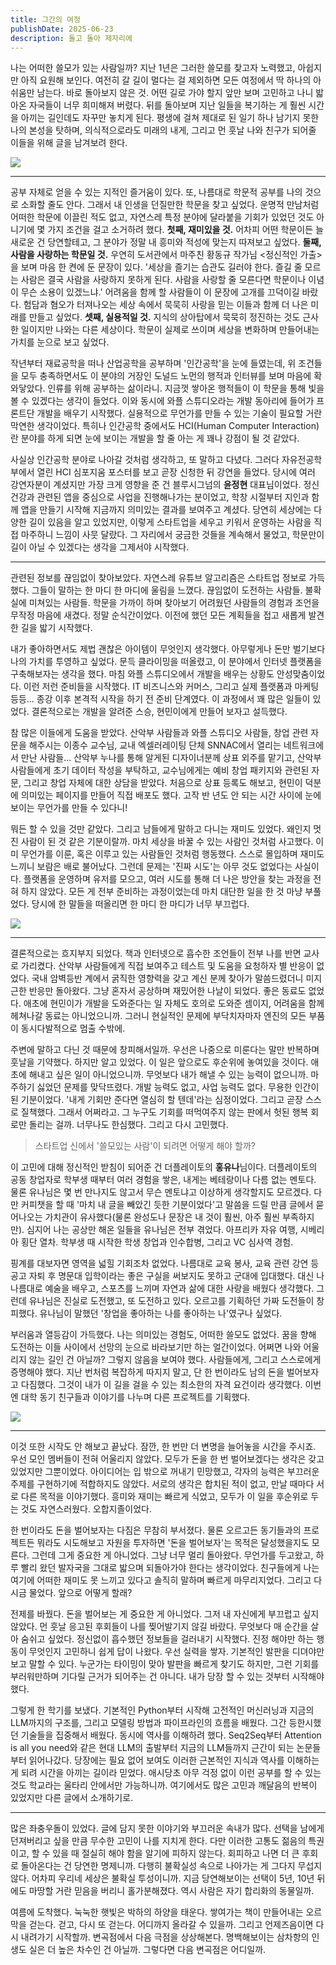 ```yaml
---
title: 그간의 여정
publishDate: 2025-06-23
description: 돌고 돌아 제자리에
---
```


나는 어떠한 쓸모가 있는 사람일까? 지난 1년은 그러한 쓸모를 찾고자 노력했고, 아쉽지만 아직 요원해 보인다. 여전히 갈 길이 멀다는 걸 제외하면 모든 여정에서 딱 하나의 아쉬움만 남는다. 바로 돌아보지 않은 것. 어떤 길로 가야 할지 앞만 보며 고민하고 나니 밟아온 자국들이 너무 희미해져 버렸다. 뒤를 돌아보며 지난 일들을 복기하는 게 훨씬 시간을 아끼는 길인데도 자꾸만 놓치게 된다. 평생에 걸쳐 제대로 된 일기 하나 남기지 못한 나의 본성을 탓하며, 의식적으로라도 미래의 내게, 그리고 먼 훗날 나와 친구가 되어줄 이들을 위해 글을 남겨보려 한다.

![](/writing/personal-essay/itinerary/IMG_7444.jpeg)

---

공부 자체로 얻을 수 있는 지적인 즐거움이 있다. 또, 나름대로 학문적 공부를 나의 것으로 소화할 줄도 안다. 그래서 내 인생을 던질만한 학문을 찾고 싶었다. 운명적 만남처럼 어떠한 학문에 이끌린 적도 없고, 자연스레 특정 분야에 달라붙을 기회가 있었던 것도 아니기에 몇 가지 조건을 걸고 소거하려 했다. **첫째, 재미있을 것.** 어차피 어떤 학문이든 늘 새로운 건 당연할테고, 그 분야가 정말 내 흥미와 적성에 맞는지 따져보고 싶었다. **둘째, 사람을 사랑하는 학문일 것.** 우연히 도서관에서 마주친 황동규 작가님 <정신적인 가출>을 보며 마음 한 켠에 둔 문장이 있다. '세상을 즐기는 습관도 길러야 한다. 즐길 줄 모르는 사람은 결국 사람을 사랑하지 못하게 된다. 사람을 사랑할 줄 모른다면 학문이나 이념이 무슨 소용이 있겠느냐.' 어려움을 함께 할 사람들이 이 문장에 고개를 끄덕이길 바랐다. 험담과 혐오가 터져나오는 세상 속에서 묵묵히 사랑을 믿는 이들과 함께 더 나은 미래를 만들고 싶었다. **셋째, 실용적일 것.** 지식의 상아탑에서 묵묵히 정진하는 것도 근사한 일이지만 나와는 다른 세상이다. 학문이 실제로 쓰이며 세상을 변화하며 만들어내는 가치를 눈으로 보고 싶었다.

작년부터 재료공학을 떠나 산업공학을 공부하며 '인간공학'을 눈에 들였는데, 위 조건들을 모두 충족하면서도 이 분야의 거장인 도널드 노먼의 행적과 인터뷰를 보며 마음에 확 와닿았다. 인류를 위해 공부하는 삶이라니. 지금껏 쌓아온 행적들이 이 학문을 통해 빛을 볼 수 있겠다는 생각이 들었다. 이와 동시에 와플 스튜디오라는 개발 동아리에 들어가 프론트단 개발을 배우기 시작했다. 실용적으로 무언가를 만들 수 있는 기술이 필요할 거란 막연한 생각이었다. 특히나 인간공학 중에서도 HCI(Human Computer Interaction)란 분야를 하게 되면 눈에 보이는 개발을 할 줄 아는 게 꽤나 강점이 될 것 같았다.

사실상 인간공학 분야로 나아갈 것처럼 생각하고, 또 말하고 다녔다. 그러다 자유전공학부에서 열린 HCI 심포지움 포스터를 보고 곧장 신청한 뒤 강연을 들었다. 당시에 여러 강연자분이 계셨지만 가장 크게 영향을 준 건 블루시그넘의 **윤정현** 대표님이었다. 정신 건강과 관련된 앱을 중심으로 사업을 진행해나가는 분이었고, 학창 시절부터 지인과 함께 앱을 만들기 시작해 지금까지 의미있는 결과를 보여주고 계셨다. 당연히 세상에는 다양한 길이 있음을 알고 있었지만, 이렇게 스타트업을 세우고 키워서 운영하는 사람을 직접 마주하니 느낌이 사뭇 달랐다. 그 자리에서 궁금한 것들을 계속해서 물었고, 학문만이 길이 아닐 수 있겠다는 생각을 그제서야 시작했다.

---

관련된 정보를 끊임없이 찾아보았다. 자연스레 유튜브 알고리즘은 스타트업 정보로 가득했다. 그들이 말하는 한 마디 한 마디에 울림을 느꼈다. 끊임없이 도전하는 사람들. 불확실에 미쳐있는 사람들. 학문을 가까이 하며 찾아보기 어려웠던 사람들의 경험과 조언을 무작정 마음에 새겼다. 정말 순식간이었다. 이전에 했던 모든 계획들을 접고 새롭게 발견한 길을 밟기 시작했다.

내가 좋아하면서도 제법 괜찮은 아이템이 무엇인지 생각했다. 아무렇게나 돈만 벌기보다 나의 가치를 투영하고 싶었다. 문득 클라이밍을 떠올렸고, 이 분야에서 인터넷 플랫폼을 구축해보자는 생각을 했다. 마침 와플 스튜디오에서 개발을 배우는 상황도 안성맞춤이었다. 이런 저런 준비들을 시작했다. IT 비즈니스와 커머스, 그리고 실제 플랫폼과 마케팅 등등... 종강 이후 본격적 시작을 하기 전 준비 단계였다. 이 과정에서 꽤 많은 일들이 있었다. 결론적으로는 개발을 알려준 스승, 현민이에게 만들어 보자고 설득했다.

참 많은 이들에게 도움을 받았다. 산악부 사람들과 와플 스튜디오 사람들, 창업 관련 자문을 해주시는 이종수 교수님, 교내 엑셀러레이팅 단체 SNNAC에서 열리는 네트워크에서 만난 사람들... 산악부 누나를 통해 알게된 디자이너분께 상표 외주를 맡기고, 산악부 사람들에게 초기 데이터 작성을 부탁하고, 교수님에게는 예비 창업 패키지와 관련된 자문, 그리고 창업 자체에 대한 상담을 받았다. 처음으로 상표 등록도 해보고, 현민이 덕분에 의미있는 페이지를 만들어 직접 배포도 했다. 고작 반 년도 안 되는 시간 사이에 눈에 보이는 무언가를 만들 수 있다니!

뭐든 할 수 있을 것만 같았다. 그리고 남들에게 말하고 다니는 재미도 있었다. 왜인지 멋진 사람이 된 것 같은 기분이랄까. 마치 세상을 바꿀 수 있는 사람인 것처럼 사고했다. 이미 무언가를 이룬, 혹은 이루고 있는 사람들인 것처럼 행동했다. 스스로 몰입하며 재미도 느끼니 보람은 배로 불어났다. 그런데 문제는 '진짜 시도'는 아무 것도 없었다는 사실이다. 플랫폼을 운영하며 유저를 모으고, 여러 시도를 통해 더 나은 방안을 찾는 과정을 전혀 하지 않았다. 모든 게 전부 준비하는 과정이었는데 마치 대단한 일을 한 것 마냥 부풀었다. 당시에 한 말들을 떠올리면 한 마디 한 마디가 너무 부끄럽다.

![](/writing/personal-essay/itinerary/IMG_7974.jpeg)

---

결론적으로는 흐지부지 되었다. 책과 인터넷으로 흡수한 조언들이 전부 나를 반면 교사로 가리켰다. 산악부 사람들에게 직접 보여주고 테스트 및 도움을 요청하자 별 반응이 없었다. 국내 암벽등반 계에서 굵직한 영향력을 갖고 계신 분께 찾아가 말씀드렸더니 미지근한 반응만 돌아왔다. 그냥 혼자서 공상하며 재밌어한 나날이 되었다. 좋은 동료도 없었다. 애초에 현민이가 개발을 도와준다는 일 자체도 호의로 도와준 셈이지, 어려움을 함께 헤쳐나갈 동료는 아니었으니까. 그러니 현실적인 문제에 부닥치자마자 엔진의 모든 부품이 동시다발적으로 멈출 수밖에.

주변에 말하고 다닌 것 때문에 창피해서일까. 우선은 나중으로 미룬다는 말만 반복하며 훗날을 기약했다. 하지만 알고 있었다. 이 일은 앞으로도 후순위에 놓여있을 것이다. 애초에 해내고 싶은 일이 아니었으니까. 무엇보다 내가 해낼 수 있는 능력이 없으니까. 마주하기 싫었던 문제를 맞닥뜨렸다. 개발 능력도 없고, 사업 능력도 없다. 무용한 인간이 된 기분이었다. '내게 기회만 준다면 열심히 할 텐데'라는 심정이었다. 그리고 곧장 스스로 질책했다. 그래서 어쩌라고. 그 누구도 기회를 떠먹여주지 않는 판에서 헛된 행복 회로만 돌리는 걸까. 너무나도 한심했다. 그리고 다시 고민했다.

> 스타트업 신에서 '쓸모있는 사람'이 되려면 어떻게 해야 할까?

이 고민에 대해 정신적인 받침이 되어준 건 더플레이토의 **홍유나**님이다. 더플레이토의 공동 창업자로 학부생 때부터 여러 경험을 쌓은, 내게는 베테랑이나 다름 없는 멘토다. 물론 유나님은 몇 번 만나지도 않고서 무슨 멘토냐고 이상하게 생각할지도 모르겠다. 다만 커피챗을 할 때 '마치 내 글을 빼았긴 듯한 기분이었다'고 말씀을 드릴 만큼 글에서 묻어나오는 가치관이 유사했다(물론 완성도나 문장은 내 것이 훨씬, 아주 훨씬 부족하지만). 심지어 나는 공상만 해온 일들을 유나님은 전부 겪었다. 아프리카 자유 여행, 시베리아 횡단 열차. 학부생 때 시작한 학생 창업과 인수합병, 그리고 VC 심사역 경험.

핑계를 대보자면 영역을 넓힐 기회조차 없었다. 나름대로 교육 봉사, 교육 관련 강연 등 공고 자퇴 후 명문대 입학이라는 좋은 구실을 써보지도 못하고 군대에 입대했다. 대신 나 나름대로 예술을 배우고, 스포츠를 느끼며 자연과 삶에 대한 사랑을 배웠다 생각했다. 그런데 유나님은 진실로 도전했고, 또 도전하고 있다. 오르고를 기획하던 가짜 도전들이 창피했다. 유나님이 말했던 '창업을 좋아하는 나를 좋아하는 나'였구나 싶었다.

부러움과 열등감이 가득했다. 나는 의미있는 경험도, 어떠한 쓸모도 없었다. 꿈을 향해 도전하는 이들 사이에서 선망의 눈으로 바라보기만 하는 얼간이었다. 어쩌면 나와 어울리지 않는 길인 건 아닐까? 그렇지 않음을 보여야 했다. 사람들에게, 그리고 스스로에게 증명해야 했다. 지난 번처럼 복잡하게 따지지 말고, 단 한 번이라도 남의 돈을 벌어보자고 다짐했다. 그것이 내가 이 길을 걸을 수 있는 최소한의 자격 요건이라 생각했다. 이번엔 대학 동기 친구들과 이야기를 나누며 다른 프로젝트를 기획했다.

![](/writing/personal-essay/itinerary/IMG_8027.jpeg)

---

이것 또한 시작도 안 해보고 끝났다. 잠깐, 한 번만 더 변명을 늘어놓을 시간을 주시죠. 우선 모인 멤버들이 전혀 어울리지 않았다. 모두가 돈을 한 번 벌어보겠다는 생각은 갖고 있었지만 그뿐이었다. 아이디어는 입 밖으로 꺼내기 민망했고, 각자의 능력은 부끄러운 주제를 구현하기에 적합하지도 않았다. 서로의 생각은 합치된 적이 없고, 만날 때마다 서로 다른 목적을 이야기했다. 흥미와 재미는 빠르게 식었고, 모두가 이 일을 후순위로 두는 것도 자연스러웠다. 오합지졸이었다.

한 번이라도 돈을 벌어보자는 다짐은 무참히 부서졌다. 물론 오르고든 동기들과의 프로젝트든 뭐라도 시도해보고 자원을 투자하면 '돈을 벌어보자'는 목적은 달성했을지도 모른다. 그런데 그게 중요한 게 아니었다. 그냥 너무 멀리 돌아왔다. 무언가를 두고왔고, 하루 빨리 왔던 발자국을 그대로 밟으며 되돌아가야 한다는 생각이었다. 친구들에게 나는 여기에 어떠한 재미도 못 느끼고 있다고 솔직히 말하며 빠르게 마무리지었다. 그리고 다시금 물었다. 앞으로 어떻게 할래?

전제를 바꿨다. 돈을 벌어보는 게 중요한 게 아니었다. 그저 내 자신에게 부끄럽고 싶지 않았다. 먼 훗날 응고된 후회들이 나를 찢어발기지 않길 바랐다. 무엇보다 매 순간을 살아 숨쉬고 싶었다. 정신없이 흡수했던 정보들을 걸러내기 시작했다. 진정 해야만 하는 행동이 무엇인지 고민하니 쉽게 답이 나왔다. 우선 실력을 쌓자. 기본적인 발판을 디뎌야만 보고 말할 수 있다. 누군가는 타이밍이 맞아 발판을 빠르게 찾기도 하지만, 그런 기회를 부러워만하며 기다릴 근거가 되어주는 건 아니다. 내가 당장 할 수 있는 것부터 시작해야 했다.

그렇게 한 학기를 보냈다. 기본적인 Python부터 시작해 고전적인 머신러닝과 지금의 LLM까지의 구조를, 그리고 모델링 방법과 파이프라인의 흐름을 배웠다. 그간 등한시했던 기술들을 집중해서 배웠다. 동시에 역사를 이해하려 했다. Seq2Seq부터 Attention is all you need와 같은 현대 LLM의 출발부터 지금의 LLM들까지 근간이 되는 논문들부터 읽어나갔다. 당장에는 필요 없어 보여도 이러한 근본적인 지식과 역사를 이해하는 게 되려 시간을 아끼는 길이라 믿었다. 애시당초 아무 걱정 없이 이런 공부를 할 수 있는 것도 학교라는 울타리 안에서만 가능하니까. 여기에서도 많은 고민과 깨달음의 반복이 있었지만 다른 글에서 소개하기로.

---

많은 좌충우돌이 있었다. 글에 담지 못한 이야기와 부끄러운 속내가 많다. 선택을 남에게 던져버리고 싶을 만큼 무수한 고민이 나를 지치게 한다. 다만 이러한 고통도 젊음의 특권이고, 할 수 있을 때 절실히 해야 함을 알기에 피하지 않는다. 회피하고 나면 더 큰 후회로 돌아온다는 건 당연한 명제니까. 다행히 불확실성 속으로 나아가는 게 그다지 무섭지 않다. 어차피 우리네 세상은 불확실 투성이니까. 지금 당연해보이는 선택이 5년, 10년 뒤에도 마땅할 거란 믿음을 버리니 홀가분해졌다. 역시 사람은 자기 합리화의 동물일까.

여름에 도착했다. 눅눅한 햇빛은 박하의 하양을 태운다. 쌓여가는 책이 만들어내는 오르막을 걷는다. 걷고, 다시 또 걷는다. 어디까지 올라갈 수 있을까. 그리고 언제즈음이면 다시 내려가기 시작할까. 변곡점에서 다음 극점을 상상해본다. 명백해보이는 삼차항의 인생도 실은 더 높은 차수인 건 아닐까. 그렇다면 다음 변곡점은 어디일까.
